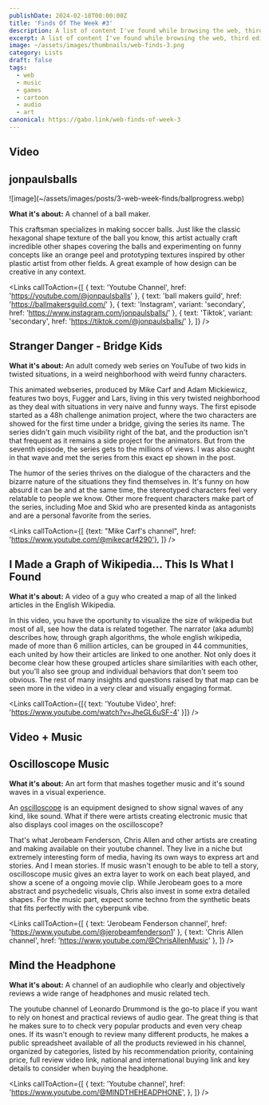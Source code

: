 ```yaml
---
publishDate: 2024-02-10T00:00:00Z
title: 'Finds Of The Week #3'
description: A list of content I've found while browsing the web, third edition
excerpt: A list of content I've found while browsing the web, third edition
image: ~/assets/images/thumbnails/web-finds-3.png
category: Lists
draft: false
tags:
  - web
  - music
  - games
  - cartoon
  - audio
  - art
canonical: https://gabo.link/web-finds-of-week-3
---
```



<section class="px-6">

# Video

</section>

<ListItem>

## jonpaulsballs

<Carousel>
  ![image](~/assets/images/posts/3-web-week-finds/ballprogress.webp)
  <VideoFrame id="AjNDcJShr-o" />
</Carousel>

**What it's about:** A channel of a ball maker.

This craftsman specializes in making soccer balls. Just like the classic hexagonal shape texture of the ball you know, this artist actually craft incredible other shapes covering the balls and experimenting on funny concepts like an orange peel and prototyping textures inspired by other plastic artist from other fields. A great example of how design can be creative in any context.

<Links
  callToAction={[
    { text: 'Youtube Channel', href: 'https://youtube.com/@jonpaulsballs' },
    { text: 'ball makers guild', href: 'https://ballmakersguild.com/' },
    { text: 'Instagram', variant: 'secondary', href: 'https://www.instagram.com/jonpaulsballs/' },
    { text: 'Tiktok', variant: 'secondary', href: 'https://tiktok.com/@jonpaulsballs/' },
  ]}
/>

</ListItem>

<ListItem>

## Stranger Danger - Bridge Kids

<VideoFrame id="DPPfYPwVOVw" />

**What it's about:** An adult comedy web series on YouTube of two kids in twisted situations, in a weird neighborhood with weird funny characters.

This animated webseries, produced by Mike Carf and Adam Mickiewicz, features two boys, Fugger and Lars, living in this very twisted neighborhood as they deal with situations in very naive and funny ways. The first episode started as a 48h challenge animation project, where the two characters are showed for the first time under a bridge, giving the series its name. The series didn't gain much visibility right of the bat, and the production isn't that frequent as it remains a side project for the animators. But from the seventh episode, the series gets to the millions of views. I was also caught in that wave and met the series from this exact ep shown in the post.

The humor of the series thrives on the dialogue of the characters and the bizarre nature of the situations they find themselves in. It's funny on how absurd it can be and at the same time, the stereotyped characters feel very relatable to people we know. Other more frequent characters make part of the series, including Moe and Skid who are presented kinda as antagonists and are a personal favorite from the series.

<Links 
  callToAction={[
    {text: "Mike Carf's channel", href: 'https://www.youtube.com/@mikecarf4290'}, 
  ]}
/>
</ListItem>

<ListItem>

## I Made a Graph of Wikipedia... This Is What I Found

<VideoFrame id="JheGL6uSF-4" />

**What it's about:** A video of a guy who created a map of all the linked articles in the English Wikipedia.

In this video, you have the oportunity to visualize the size of wikipedia but most of all, see how the data is related together. The narrator (aka adumb) describes how, through graph algorithms, the whole english wikipedia, made of more than 6 million articles, can be grouped in 44 communities, each united by how their articles are linked to one another. Not only does it become clear how these grouped articles share similarities with each other, but you'll also see group and individual behaviors that don't seem too obvious. The rest of many insights and questions raised by that map can be seen more in the video in a very clear and visually engaging format.

<Links callToAction={[{ text: 'Youtube Video', href: 'https://www.youtube.com/watch?v=JheGL6uSF-4' }]} />

</ListItem>

<section class="px-6">

# Video + Music

</section>

<ListItem>

## Oscilloscope Music

<Carousel>
  <div>
    <VideoFrame id="0KDekS4YUy4" />
  </div>
  <div>
    <VideoFrame id="ywdRQ3zU6Uc" />
  </div>
  <div>
    <VideoFrame id="kPUdhm2VE-o" />
  </div>
  <div>
    <VideoFrame id="jQjJZbgMw7E" />
  </div>
</Carousel>

**What it's about:** An art form that mashes together music and it's sound waves in a visual experience.

An [oscilloscope](https://en.wikipedia.org/wiki/Oscilloscope) is an equipment designed to show signal waves of any kind, like sound. What if there were artists creating electronic music that also displays cool images on the oscilloscope?

That's what Jerobeam Fenderson, Chris Allen and other artists are creating and making available on their youtube channel. They live in a niche but extremely interesting form of media, having its own ways to express art and stories. And I mean stories. If music wasn't enough to be able to tell a story, oscilloscope music gives an extra layer to work on each beat played, and show a scene of a ongoing movie clip. While Jerobeam goes to a more abstract and psychedelic visuals, Chris also invest in some extra detailed shapes. For the music part, expect some techno from the synthetic beats that fits perfectly with the cyberpunk vibe.

<Links
  callToAction={[
    { text: 'Jerobeam Fenderson channel', href: 'https://www.youtube.com/@jerobeamfenderson1' },
    { text: 'Chris Allen channel', href: 'https://www.youtube.com/@ChrisAllenMusic' },
  ]}
/>

</ListItem>

<ListItem>

## Mind the Headphone

<Carousel>
  <div>
    <VideoFrame id="FXToUCdIzj4" />
  </div>
  <div>
    <VideoFrame id="UYwz7aItYuQ" />
  </div>
  <div>
    <VideoFrame id="XtXuUy6Xrf8" />
  </div>
</Carousel>

**What it's about:** A channel of an audiophile who clearly and objectively reviews a wide range of headphones and music related tech.

The youtube channel of Leonardo Drummond is the go-to place if you want to rely on honest and practical reviews of audio gear. The great thing is that he makes sure to to check very popular products and even very cheap ones. If its wasn't enough to review many different products, he makes a public spreadsheet available of all the products reviewed in his channel, organized by categories, listed by his recommendation priority, containing price, full review video link, national and international buying link and key details to consider when buying the headphone.

<Links
  callToAction={[
    {
      text: 'Youtube channel',
      href: 'https://www.youtube.com/@MINDTHEHEADPHONE',
    },
  ]}
/>

</ListItem>
